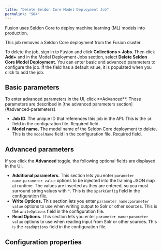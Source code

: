 ```yaml
---
title: "Delete Seldon Core Model Deployment Job"
permalink: "584"
---
```


Fusion uses Seldon Core to deploy machine learning (ML) models into production.

This job removes a Seldon Core deployment from the Fusion cluster.

To delete the job, sign in to Fusion and click **Collections > Jobs**. Then click **Add+** and in the Model Deployment Jobs section, select **Delete Seldon Core Model Deployment**. You can enter basic and advanced parameters to configure the job. If the field has a default value, it is populated when you click to add the job.

## Basic parameters

<Note>
To enter advanced parameters in the UI, click **Advanced**. Those parameters are described in [the advanced parameters section](#advanced-parameters).
</Note>

* **Job ID.** The unique ID that references this job in the API. This is the `id` field in the configuration file. Required field.
* **Model name.** The model name of the Seldon Core deployment to delete. This is the `modelName` field in the configuration file. Required field.

## Advanced parameters

If you click the **Advanced** toggle, the following optional fields are displayed in the UI.

* **Additional parameters.** This section lets you enter `parameter name:parameter value` options to be injected into the training JSON map at runtime. The values are inserted as they are entered, so you must surround string values with `"`. This is the `sparkConfig` field in the configuration file.
* **Write Options.** This section lets you enter `parameter name:parameter value` options to use when writing output to Solr or other sources. This is the `writeOptions` field in the configuration file.
* **Read Options.** This section lets you enter `parameter name:parameter value` options to use when reading input from Solr or other sources. This is the `readOptions` field in the configuration file.

## Configuration properties


<SchemaParamFields schema={schema}/>
